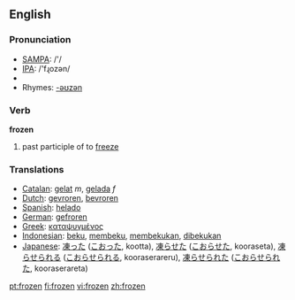 ==English==

=== Pronunciation ===
*[[w:SAMPA|SAMPA]]: /'/
*[[w:IPA|IPA]]: /'fɻozən/
*{{audio|en-us-frozen.ogg|Audio (US)}}
*Rhymes: [[Rhymes:English:-əʊzən|-əʊzən]]

=== Verb ===

'''frozen'''

# past participle of to [[freeze]]

=== Translations ===
*[[Catalan]]: [[gelat]] ''m'', [[gelada]] ''f''
*[[Dutch]]: [[gevroren]], [[bevroren]]
*[[Spanish]]: [[helado]]
*[[German]]: [[gefroren]]
*[[Greek]]: [[καταψυγμένος]]
*[[Indonesian]]: [[beku]], [[beku|membeku]], [[beku|membekukan]], [[beku|dibekukan]]
*[[Japanese]]: [[凍った]] ([[こおった]], kootta), [[凍らせた]] ([[こおらせた]], kooraseta), [[凍らせられる]] ([[こおらせられる]], kooraserareru), [[凍らせられた]] ([[こおらせられた]], kooraserareta)

[[pt:frozen]]
[[fi:frozen]]
[[vi:frozen]]
[[zh:frozen]]